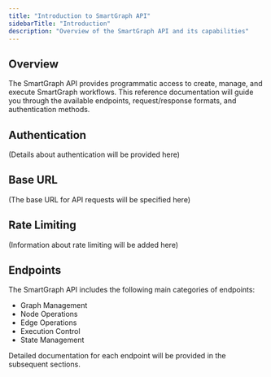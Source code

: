 ```yaml
---
title: "Introduction to SmartGraph API"
sidebarTitle: "Introduction"
description: "Overview of the SmartGraph API and its capabilities"
---
```



<UnderConstruction />

## Overview

The SmartGraph API provides programmatic access to create, manage, and execute SmartGraph workflows. This reference documentation will guide you through the available endpoints, request/response formats, and authentication methods.

## Authentication

(Details about authentication will be provided here)

## Base URL

(The base URL for API requests will be specified here)

## Rate Limiting

(Information about rate limiting will be added here)

## Endpoints

The SmartGraph API includes the following main categories of endpoints:

- Graph Management
- Node Operations
- Edge Operations
- Execution Control
- State Management

Detailed documentation for each endpoint will be provided in the subsequent sections.

